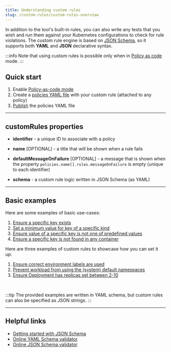 ```yaml
---
title: Understanding custom rules
slug: /custom-rules/custom-rules-overview
---
```


In addition to the tool's built-in rules, you can also write any tests that you wish and run them against your Kubernetes configurations to check for rule violations. The custom rule engine is based on [JSON Schema](https://json-schema.org/), so it supports both **YAML** and **JSON** declarative syntax.

:::info
Note that using custom rules is possible only when in [Policy as code](/dashboard/policy-as-code) mode.
:::

## Quick start

1. Enable [Policy-as-code mode](dashboard/policy-as-code#1-enable-policy-as-code-pac-mode)
2. Create a [policies YAML file](custom-rules/basic-examples#full-custom-rule-examples) with your custom rule (attached to any policy)
3. [Publish](dashboard/policy-as-code#2-apply-a-new-policies-configuration) the policies YAML file

---
## customRules properties

- **identifier** - a unique ID to associate with a policy

- **name** [OPTIONAL] - a title that will be shown when a rule fails

- **defaultMessageOnFailure** [OPTIONAL] - a message that is shown when the property `policies.name[].rules.messageOnFailure` is empty (unique to each identifier)

- **schema** - a custom rule logic written in JSON Schema (as YAML)

---
## Basic examples

Here are some examples of basic use-cases:

1. [Ensure a specific key exists](/custom-rules/basic-examples#ensure-a-specific-key-exists)
2. [Set a minimum value for key of a specific kind](/custom-rules/basic-examples#set-a-minimum-value-for-key-of-a-specific-kind)
3. [Ensure value of a specific key is not one of predefined values](/custom-rules/basic-examples#ensure-value-of-a-specific-key-is-not-one-of-predefined-values)
4. [Ensure a specific key is not found in any container](/custom-rules/basic-examples#ensure-a-specific-key-is-not-found-in-any-container)


Here are three examples of custom rules to showcase how you can set it up:

1.  [Ensure correct environment labels are used](/custom-rules/basic-examples#ensure-correct-environment-labels-are-used)
2.  [Prevent workload from using the (system) default namespaces](/custom-rules/basic-examples#prevent-workload-from-using-the-system-default-namespaces)
3.  [Ensure Deployment has replicas set between 2-10](/custom-rules/basic-examples#ensure-deployment-has-replicas-set-between-2-10)

<br/>

:::tip
The provided examples are written in YAML schema, but custom rules can also be specified as JSON strings.
:::

---
## Helpful links

- [Getting started with JSON Schema](https://json-schema.org/learn/getting-started-step-by-step)
- [Online YAML Schema validator](https://yamlschemavalidator.datree.io/)
- [Online JSON Schema validator](https://www.jsonschemavalidator.net/)
